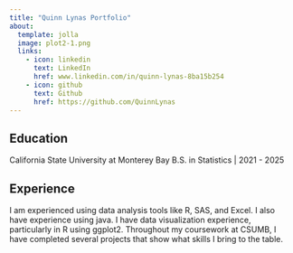 ```yaml
---
title: "Quinn Lynas Portfolio"
about: 
  template: jolla
  image: plot2-1.png
  links: 
    - icon: linkedin
      text: LinkedIn
      href: www.linkedin.com/in/quinn-lynas-8ba15b254
    - icon: github
      text: Github
      href: https://github.com/QuinnLynas
---
```


## Education

California State University at Monterey Bay B.S. in Statistics \| 2021 - 2025

## Experience

I am experienced using data analysis tools like R, SAS, and Excel. I also have experience using java. I have data visualization experience, particularly in R using ggplot2. Throughout my coursework at CSUMB, I have completed several projects that show what skills I bring to the table.
